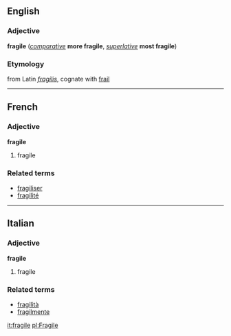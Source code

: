 ==English==
===Adjective===
'''fragile''' (''[[comparative]]'' '''more fragile''', ''[[superlative]]'' '''most fragile''')

===Etymology===
from Latin ''[[fragilis]]'', cognate with [[frail]]

----

==French==
===Adjective===
'''fragile'''

# fragile

===Related terms===
*[[fragiliser]]
*[[fragilité]]

----

==Italian==
===Adjective===
'''fragile'''

# fragile

===Related terms===
*[[fragilità]]
*[[fragilmente]]

[[it:fragile]]
[[pl:Fragile]]